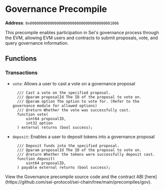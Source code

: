 
# Governance Precompile

**Address**: `0x0000000000000000000000000000000000001006`

This precompile enables participation in Sei's governance process through the EVM, allowing EVM users and contracts to submit proposals, vote, and query governance information.

## Functions

### Transactions
- `vote`: Allows a user to cast a vote on a governance proposal

  ```solidity
    /// Cast a vote on the specified proposal.
    /// @param proposalId The ID of the proposal to vote on.
    /// @param option The option to vote for. (Refer to the governance module for allowed options)
    /// @return Whether the vote was successfully cast.
    function vote(
        uint64 proposalID,
        int32 option
    ) external returns (bool success);
  ```

- `deposit`: Enables a user to deposit tokens into a governance proposal
  ```solidity
    /// Deposit funds into the specified proposal.
    /// @param proposalId The ID of the proposal to vote on.
    /// @return Whether the tokens were successfully deposit cast.
    function deposit(
        uint64 proposalID,
    ) payable external returns (bool success);
  ```

<Callout type="info">
  View the Governance precompile source code and the contract ABI
  [here](https://github.com/sei-protocol/sei-chain/tree/main/precompiles/gov).
</Callout>
